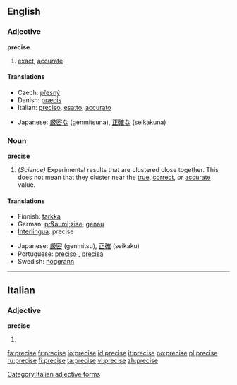==English==

===Adjective===
'''precise'''

# [[exact]], [[accurate]]

====Translations====
{{trans-top|exact}}
*Czech: [[přesný]] {{m}}
*Danish: [[præcis]]
*Italian: [[preciso#Italian|preciso]], [[esatto]], [[accurato]]
{{trans-mid}}
*Japanese: [[厳密な]] (genmitsuna), [[正確な]] (seikakuna)
{{trans-bottom}}

===Noun===
'''precise'''

# ''(Science)'' Experimental results that are clustered close together. This does not mean that they cluster near the [[true]], [[correct]], or [[accurate]] value.

====Translations====
{{top}}
*Finnish: [[tarkka]]
*German: [[pr&auml;zise]], [[genau]]
*[[Interlingua]]: precise
{{mid}}
*Japanese: [[厳密]] (genmitsu), [[正確]] (seikaku)
*Portuguese: [[preciso]] {{m}}, [[precisa]] {{f}}
*Swedish: [[noggrann]]
{{bottom}}

----

==Italian==

===Adjective===
'''precise''' {{p}}

# {{feminine of|preciso#Adjective|preciso}}

[[Category:Italian adjective forms]]

[[fa:precise]]
[[fr:precise]]
[[io:precise]]
[[id:precise]]
[[it:precise]]
[[no:precise]]
[[pl:precise]]
[[ru:precise]]
[[fi:precise]]
[[ta:precise]]
[[vi:precise]]
[[zh:precise]]